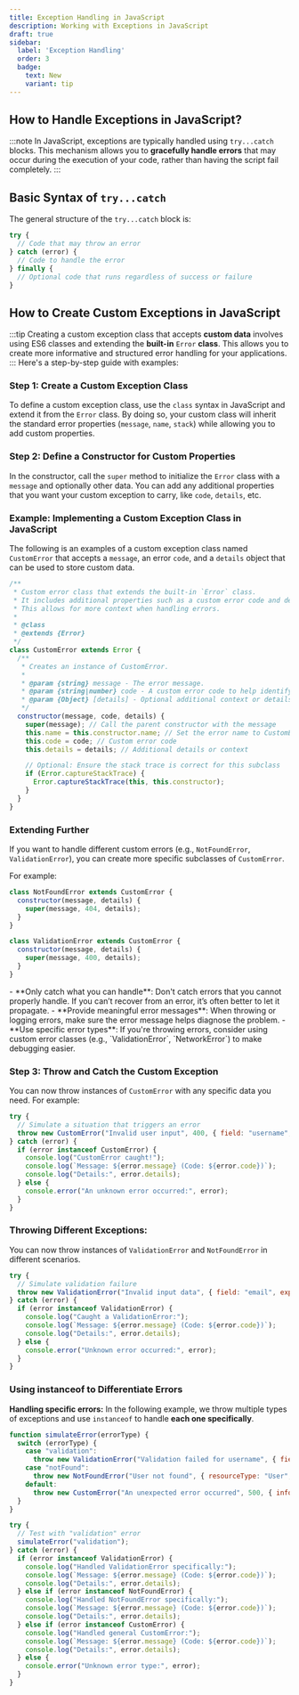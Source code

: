 ```yaml
---
title: Exception Handling in JavaScript
description: Working with Exceptions in JavaScript
draft: true
sidebar:
  label: 'Exception Handling'
  order: 3
  badge:
    text: New
    variant: tip
---
```



## How to Handle Exceptions in JavaScript?

:::note
In JavaScript, exceptions are typically handled using `try...catch` blocks. This mechanism allows you to **gracefully handle errors** that may occur during the execution of your code, rather than having the script fail completely.
:::

## Basic Syntax of `try...catch`
The general structure of the `try...catch` block is:

```javascript
try {
  // Code that may throw an error
} catch (error) {
  // Code to handle the error
} finally {
  // Optional code that runs regardless of success or failure
}
```

## How to Create Custom Exceptions in JavaScript
:::tip
Creating a custom exception class that accepts **custom data** involves using ES6 classes and extending the **built-in** `Error` **class**. This allows you to create more informative and structured error handling for your applications.  
:::
Here's a step-by-step guide with examples:
### Step 1: Create a Custom Exception Class

To define a custom exception class, use the `class` syntax in JavaScript and extend it from the `Error` class. By doing so, your custom class will inherit the standard error properties (`message`, `name`, `stack`) while allowing you to add custom properties.

### Step 2: Define a Constructor for Custom Properties

In the constructor, call the `super` method to initialize the `Error` class with a `message` and optionally other data. You can add any additional properties that you want your custom exception to carry, like `code`, `details`, etc.

### Example: Implementing a Custom Exception Class in JavaScript

The following is an examples of a custom exception class named `CustomError` that accepts a `message`, an error `code`, and a `details` object that can be used to store custom data.

```javascript
/**
 * Custom error class that extends the built-in `Error` class.
 * It includes additional properties such as a custom error code and details.
 * This allows for more context when handling errors.
 * 
 * @class
 * @extends {Error}  
 */
class CustomError extends Error {
  /**
   * Creates an instance of CustomError.
   * 
   * @param {string} message - The error message.
   * @param {string|number} code - A custom error code to help identify the type of error.
   * @param {Object} [details] - Optional additional context or details about the error (e.g., a stack trace, data, etc.).
   */
  constructor(message, code, details) {
    super(message); // Call the parent constructor with the message
    this.name = this.constructor.name; // Set the error name to CustomError
    this.code = code; // Custom error code
    this.details = details; // Additional details or context

    // Optional: Ensure the stack trace is correct for this subclass
    if (Error.captureStackTrace) {
      Error.captureStackTrace(this, this.constructor);
    }
  }
}

```
### Extending Further

If you want to handle different custom errors (e.g., `NotFoundError`, `ValidationError`), you can create more specific subclasses of `CustomError`.

For example:

```javascript
class NotFoundError extends CustomError {
  constructor(message, details) {
    super(message, 404, details);
  }
}

class ValidationError extends CustomError {
  constructor(message, details) {
    super(message, 400, details);
  }
}
```

<Aside type="tip" title="Best Practices">
- **Only catch what you can handle**: Don't catch errors that you cannot properly handle. If you can’t recover from an error, it’s often better to let it propagate.
- **Provide meaningful error messages**: When throwing or logging errors, make sure the error message helps diagnose the problem.
- **Use specific error types**: If you're throwing errors, consider using custom error classes (e.g., `ValidationError`, `NetworkError`) to make debugging easier.
</Aside>

### Step 3: Throw and Catch the Custom Exception

You can now throw instances of `CustomError` with any specific data you need. For example:

```javascript
try {
  // Simulate a situation that triggers an error
  throw new CustomError("Invalid user input", 400, { field: "username", expected: "non-empty" });
} catch (error) {
  if (error instanceof CustomError) {
    console.log("CustomError caught!");    
    console.log(`Message: ${error.message} (Code: ${error.code})`);
    console.log("Details:", error.details);    
  } else {
    console.error("An unknown error occurred:", error);
  }
}
```

### Throwing Different Exceptions: 
You can now throw instances of `ValidationError` and `NotFoundError` in different scenarios.

```javascript
try {
  // Simulate validation failure
  throw new ValidationError("Invalid input data", { field: "email", expectedFormat: "email@domain.com" });
} catch (error) {
  if (error instanceof ValidationError) {
    console.log("Caught a ValidationError:");
    console.log(`Message: ${error.message} (Code: ${error.code})`);
    console.log("Details:", error.details);
  } else {
    console.error("Unknown error occurred:", error);
  }
}
```
### Using **instanceof** to Differentiate Errors
**Handling specific errors:** 
In the following example, we throw multiple types of exceptions and use `instanceof` to handle **each one specifically**.

```javascript
function simulateError(errorType) {
  switch (errorType) {
    case "validation":
      throw new ValidationError("Validation failed for username", { field: "username", reason: "empty" });
    case "notFound":
      throw new NotFoundError("User not found", { resourceType: "User", id: 123 });
    default:
      throw new CustomError("An unexpected error occurred", 500, { info: "Something went wrong" });
  }
}

try {
  // Test with "validation" error
  simulateError("validation");
} catch (error) {
  if (error instanceof ValidationError) {
    console.log("Handled ValidationError specifically:");
    console.log(`Message: ${error.message} (Code: ${error.code})`);
    console.log("Details:", error.details);
  } else if (error instanceof NotFoundError) {
    console.log("Handled NotFoundError specifically:");
    console.log(`Message: ${error.message} (Code: ${error.code})`);
    console.log("Details:", error.details);
  } else if (error instanceof CustomError) {
    console.log("Handled general CustomError:");
    console.log(`Message: ${error.message} (Code: ${error.code})`);
    console.log("Details:", error.details);
  } else {
    console.error("Unknown error type:", error);
  }
}
```


